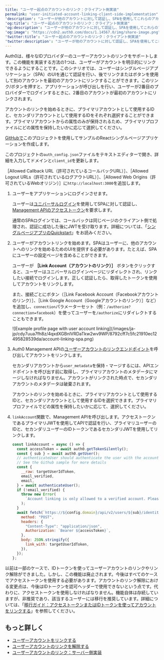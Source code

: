 ---
title: "ユーザー起点のアカウントのリンク：クライアント側実装"
permalink: "user-initiated-account-linking-client-side-implementation"
'description': "ユーザーが他のアカウントに対して認証し、SPAを使用してこれらのアカウントをプライマリアカウントにリンクすることができるクライアント側UIを指定する方法を説明します。"
'og:title': "ユーザー起点のアカウントのリンク：クライアント側実装"
'og:description': "ユーザーが他のアカウントに対して認証し、SPAを使用してこれらのアカウントをプライマリアカウントにリンクすることができるクライアント側UIを指定する方法を説明します。"
'og:image': "https://cdn2.auth0.com/docs/1.14567.0/img/share-image.png"
'twitter:title': "ユーザー起点のアカウントのリンク：クライアント側実装"
'twitter:description': "ユーザーが他のアカウントに対して認証し、SPAを使用してこれらのアカウントをプライマリアカウントにリンクすることができるクライアント側UIを指定する方法を説明します。"
---

Auth0は、様々なIDプロバイダーのユーザーアカウントのリンクをサポートします。この機能を実装する方法の1つは、ユーザーがアカウントを明示的にリンクできるようにすることです。このシナリオでは、ユーザーはシングルページアプリケーション（SPA）のUIを通じて認証を行い、後でリンクまたはボタンを使用して別のアカウントを最初のアカウントにリンクすることができます。このリンク/ボタンを押すと、アプリケーションが呼び出しを行い、ユーザーが2番目のプロバイダーでログインするときに、2番目のアカウントが最初のアカウントにリンクされます。

アカウントのリンクを始めるときに、プライマリアカウントとして使用するIDと、セカンダリアカウントとして使用するIDをそれぞれ選択することができます。プライマリアカウントからの属性のみが保持されるため、プライマリプロファイルにどの属性を保持したいかに応じて選択してください。

[GitHubで](https://github.com/auth0-samples/auth0-link-accounts-sample/tree/master/SPA)このプロジェクトを使用してサンプルのReactシングルページアプリケーションを作成します。

このプロジェクトの`auth_config.json`ファイルをテキストエディターで開き、詳細を入力してドメインと`client_id`を更新します。

［Allowed Callback URL（許可されているコールバックURL）］、［Allowed Logout URLs（許可されているログアウトURL）］、［Allowed Web Origins（許可されているWebオリジン）］に`http://localhost:3000`を追加します。

1. ユーザーをアプリケーションにログインさせます。

   ユーザーは[ユニバーサルログイン](/ja-jp/authenticate/login/auth0-universal-login)を使用してSPAに対して認証し、[Management APIのアクセストークン](/ja-jp/api/management/v2/get-access-tokens-for-spas)を要求します。

   通常のSPAログインでは、コールバックは同じページのクライアント側で処理され、認証に成功した後にJWTを受け取ります。詳細については、「[シングルページアプリのQuickstart](/ja-jp/quickstart/spa)」をお読みください。
2. ユーザーがアカウントリンクを始めます。SPAはユーザーに、他のアカウントへのリンクを始めるためのUIを提供する必要があります。たとえば、SPAにユーザーの設定ページを含めることができます。

   ユーザーが **［Link Account（アカウントのリンク）］** ボタンをクリックすると、ユーザーはユニバーサルログインページにリダイレクトされ、リンクしたい接続でログインします。正しく認証したら、取得したトークンを使用してアカウントをリンクします。

   また、接続ごとにボタン（［Link Facebook Account（Facebookアカウントのリンク）］、［Link Google Account（Googleアカウントのリンク）］など）を追加し、`connection`パラメーターセット（例：`/authorize?connection=facebook`）を使ってユーザーを`/authorize`にリダイレクトすることもできます。

   <Frame>![Example profile page with user account linking](/images/ja-jp/cdy7uua7fh8z/4qxdXGBnlVRDaTkw2wv9WP/8792cff7c5fc21910ec12495828539da/account-linking-spa.png)</Frame>

3. Auth0 Management APIの[ユーザーアカウントのリンクエンドポイント](/ja-jp/api/v2#!/Users/post_identities)を呼び出してアカウントをリンクします。

   <Warning>

   セカンダリアカウントから`user_metadata`を保持・マージするには、APIエンドポイントを呼び出す前に取得し、プライマリアカウントのメタデータにマージしなければなりません。アカウントがリンクされた時点で、セカンダリアカウントのメタデータは破棄されます。

   アカウントのリンクを始めるときに、プライマリアカウントとして使用するIDと、セカンダリアカウントとして使用するIDを選択できます。プライマリプロファイルでどの属性を保持したいかに応じて、選択してください。

   </Warning>

4. `linkAccount`関数で、Management APIを呼び出します。アクセストークンであるプライマリJWTを使用してAPIで認証を行い、プライマリユーザーのIDと、セカンダリユーザーのIDトークンであるセカンダリJWTを使用してリンクします。

   ```javascript lines
   const linkAccount = async () => {
     const accessToken = await auth0.getTokenSilently();
     const { sub } = await auth0.getUser();
     // authenticateUser should authenticate the user with the account to be linked
     // See the Github sample for more details
     const {
       __raw: targetUserIdToken,
       email_verified,
       email,
     } = await authenticateUser();
     if (!email_verified) {
       throw new Error(
         `Account linking is only allowed to a verified account. Please verify your email ${email}.`
       );
     }
     await fetch(`https://${config.domain}/api/v2/users/${sub}/identities`, {
       method: "POST",
       headers: {
         "Content-Type": "application/json",
         Authorization: `Bearer ${accessToken}`,
       },
       body: JSON.stringify({
         link_with: targetUserIdToken,
       }),
     });
   };
   ```

   

   

<Card title="アカウントリンク：アクセストークンとIDトークン">

以前は一部のケースで、IDトークンを使ってユーザーアカウントのリンクやリンク解除ができました。しかし、この機能は廃止されます。今後はすべてのケースでアクセストークンを使用する必要があります。アカウントのリンク解除における変更点は、今後はIDトークンを認可ヘッダーで使用できないという点です。代わりに、アクセストークンを使用しなければなりません。機能自体は存続していますが、非推奨であり、該当するユーザーには移行を推奨しています。詳細については、「[移行ガイド：アクセストークンまたはIDトークンを使ってアカウントをリンクする](/ja-jp/troubleshoot/product-lifecycle/past-migrations/link-user-accounts-with-access-tokens-migration)」を参照してください。

</Card>

## もっと詳しく

* [ユーザーアカウントをリンクする](/ja-jp/manage-users/user-accounts/user-account-linking/link-user-accounts)
* [ユーザーアカウントのリンクを解除する](/ja-jp/manage-users/user-accounts/user-account-linking/unlink-user-accounts)
* [ユーザーアカウントのリンク：サーバー側実装](/ja-jp/manage-users/user-accounts/user-account-linking/suggested-account-linking-server-side-implementation)